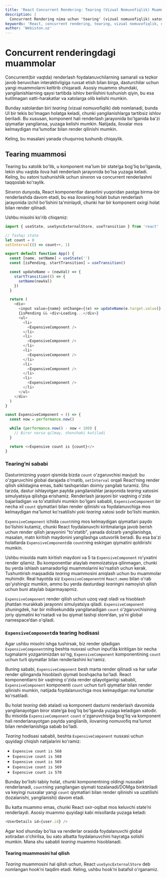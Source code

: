```yaml
---
title: 'React Concurrent Rendering: Tearing (Vizual Nomuvofiqlik) Muammosi'
description: |
  Concurrent Rendering nima uchun 'tearing' (vizual nomuvofiqlik) xatosiga olib kelishi mumkin? Ushbu muammoning sabablarini va React'dagi yechimlarini o'rganing.
keywords: 'React, concurrent rendering, tearing, vizual nomuvofiqlik, useTransition, asinxron, state, useSyncExternalStore, React muammolari, webiston'
author: 'Webiston.uz'
---
```


# Concurrent renderingdagi muammolar

Concurrent(bir vaqtda) renderlash foydalanuvchilarning samarali va tezkor javob beruvchan interaktivligiga ruxsat etish bilan birga, dasturchilar uchun yangi muammolarni keltirib chiqaradi. Asosiy muammo shundaki, yangilanishlarning qaysi tartibda ishlov berilishini tushunish qiyin, bu esa kutilmagan xatti-harakatlar va xatolarga olib kelishi mumkin.

Bunday xatolardan biri _tearing_ (vizual nomuvofiqlik) deb nomlanadi, bunda UI bir tekis bo'lmagan holatga keladi, chunki yangilanishlarga tartibsiz ishlov beriladi. Bu xususan, komponent hali renderlash jarayonida bo'lganida ba'zi qiymatlar yangilansa, yuzaga kelishi mumkin. Natijada, ilovalar mos kelmaydigan ma'lumotlar bilan render qilinishi mumkin.

Keling, bu masalani yanada chuqurroq tushunib chiqaylik.

## Tearing muammosi

Tearing bu xatolik bo'lib, u komponent ma'lum bir state’ga bog'liq bo'lganda, lekin shu vaqtda ilova hali renderlash jarayonida bo'lsa yuzaga keladi. Keling, bu xatoni tushunishlik uchun sinxron va concurrent renderlashni taqqoslab ko'raylik.

Sinxron dunyoda, React komponentlar daraxtini yuqoridan pastga birma-bir renderlashda davom etadi, bu esa ilovaning holati butun renderlash jarayonida izchil bo'lishini ta'minlaydi, chunki har bir komponent oxirgi holat bilan render qilinadi.

Ushbu misolni ko'rib chiqamiz:

```js copy
import { useState, useSyncExternalStore, useTransition } from 'react'

// Tashqi state
let count = 0
setInterval(() => count++, 1)

export default function App() {
  const [name, setName] = useState('')
  const [isPending, startTransition] = useTransition()

  const updateName = (newVal) => {
    startTransition(() => {
      setName(newVal)
    })
  }

  return (
    <div>
      <input value={name} onChange={(e) => updateName(e.target.value)} />
      {isPending && <div>Loading...</div>}
      <ul>
        <li>
          <ExpensiveComponent />
        </li>
        <li>
          <ExpensiveComponent />
        </li>
        <li>
          <ExpensiveComponent />
        </li>
        <li>
          <ExpensiveComponent />
        </li>
        <li>
          <ExpensiveComponent />
        </li>
      </ul>
    </div>
  )
}

const ExpensiveComponent = () => {
  const now = performance.now()

  while (performance.now() - now < 100) {
    // Biror narsa qilmay, shunchaki kutiladi
  }

  return <>Expensive count is {count}</>
}
```

### Tearing’ni sababi

Dasturimizning yuqori qismida bizda `count` o'zgaruvchisi mavjud: bu o'zgaruvchini global darajada o'rnatib, `setInterval` orqali React’ning render qilish siklidagina emas, balki tashqaridan doimiy yangilab turamiz. Shu tarzda, dastur ishlayotgan paytda yangilanishlar jarayonida _tearing_ xatosini simulyatsiya qilishga erishamiz. Renderlash jarayoni bir vaqtning o'zida bajariladigan va to'xtatilishi mumkin bo'lgani sababli, `ExpensiveComponent` bir necha xil `count` qiymatlari bilan render qilinishi va foydalanuvchiga mos kelmaydigan ma'lumot ko'rsatilishi yoki _tearing_ xatosi sodir bo'lishi mumkin.

`ExpensiveComponent` ichida `count`ning mos kelmaydigan qiymatlari paydo bo'lishini kutamiz, chunki React foydalanuvchi kiritmalariga javob berish uchun render qilish jarayonini "to'xtatib", yanada dolzarb yangilanishga, masalan, matn kiritish maydonini yangilashga ustuvorlik beradi. Bu esa ba'zi holatlarda `ExpensiveComponent`da `count`ning eskirgan qiymatini qoldirishi mumkin.

Ushbu misolda matn kiritish maydoni va 5 ta `ExpensiveComponent` ro'yxatini render qilamiz. Bu komponentlar ataylab memoizatsiya qilinmagan, chunki bu yerda ishlash samaradorligi muammolarini ko'rsatish uchun kerak. Tushuntirish maqsadida _tearing_ muammosini aniqlash uchun bu muammolar muhimdir. Real hayotda siz `ExpensiveComponent`ni `React.memo` bilan o'rab qo'yishingiz mumkin, ammo bu yerda dasturdagi *tearing*ni namoyish qilish uchun buni ataylab bajarmayapmiz.

`ExpensiveComponent` render qilish uchun uzoq vaqt oladi va hisoblash jihatdan murakkab jarayonni simulyatsiya qiladi. `ExpensiveComponent` shuningdek, har bir millisekundda yangilanadigan `count` o'zgaruvchisining joriy qiymatini ko'rsatadi va bu qiymat tashqi store’dan, ya'ni global namespace’dan o'qiladi.

### `ExpensiveComponent`da tearing hodisasi

Agar ushbu misolni ishga tushirsak, biz render qiladigan `ExpensiveComponent`ning beshta nusxasi uchun input’da kiritilgan bir necha tugmalarni yozganimizdan so'ng, `ExpensiveComponent` komponentining `count` uchun turli qiymatlar bilan renderlashini ko'ramiz.

Buning sababi, `ExpensiveComponent` besh marta render qilinadi va har safar render qilinganda hisoblash qiymati boshqacha bo'ladi. React komponentlarni bir vaqtning o'zida render qilayotganligi sababli, `ExpensiveComponent` komponenti `count` uchun turli qiymatlar bilan render qilinishi mumkin, natijada foydalanuvchiga mos kelmaydigan ma'lumotlar ko'rsatiladi.

Bu holat _tearing_ deb ataladi va komponent dasturni renderlash davomida yangilanayotgan biror state’ga bog'liq bo'lganda yuzaga keladigan xatodir. Bu misolda `ExpensiveComponent` `count` o'zgaruvchisiga bog'liq va komponent hali renderlanayotgan paytda yangilanib, ilovaning nomuvofiq ma'lumot bilan renderlanishiga sabab bo'ladi.

_Tearing_ hodisasi sababli, beshta `ExpensiveComponent` nusxasi uchun quyidagi chiqish natijalarini ko'ramiz:

- `Expensive count is 568`
- `Expensive count is 568`
- `Expensive count is 569`
- `Expensive count is 569`
- `Expensive count is 570`

Bunday bo'lishi tabiiy holat, chunki komponentning oldingi nusxalari renderlanadi, `count`ning yangilangan qiymati tozalanadi/DOMga biriktiriladi va keyingi nusxalar yangi `count` qiymatlari bilan render qilinishi va uzatilishi (tozalanishi, yangilanishi) davom etadi.

Bu katta muammo emas, chunki React oxir-oqibat mos keluvchi state’ni renderlaydi. Asosiy muammo quyidagi kabi misollarda yuzaga keladi:

```js copy
<UserDetails id={user.id} />
```

Agar kod shunday bo'lsa va renderlar orasida foydalanuvchi global xotiradan o'chirilsa, bu xato albatta foydalanuvchini hayratga solishi mumkin. Mana shu sababli _tearing_ muammo hisoblanadi.

#### Tearing muammosini hal qilish

_Tearing_ muammosini hal qilish uchun, React `useSyncExternalStore` deb nomlangan hook’ni taqdim etadi. Keling, ushbu hook’ni batafsil o'rganamiz.
